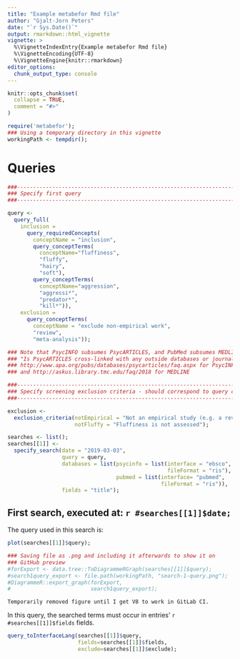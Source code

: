 ```yaml
---
title: "Example metabefor Rmd file"
author: "Gjalt-Jorn Peters"
date: "`r Sys.Date()`"
output: rmarkdown::html_vignette
vignette: >
  %\VignetteIndexEntry{Example metabefor Rmd file}
  %\VignetteEncoding{UTF-8}
  %\VignetteEngine{knitr::rmarkdown}
editor_options: 
  chunk_output_type: console
---
```


```r
knitr::opts_chunk$set(
  collapse = TRUE,
  comment = "#>"
)
```

```r
require('metabefor');
### Using a temporary directory in this vignette
workingPath <- tempdir();
```

# Queries

<!--------------------------------------------------------------------->
<!-- Set up of first query (done before the corresponding header, as -->
<!-- the date in that header is read from this object) ---------------->
<!--------------------------------------------------------------------->

```r

###----------------------------------------------------------------------------
### Specify first query
###----------------------------------------------------------------------------

query <-
  query_full(
    inclusion =
      query_requiredConcepts(
        conceptName = "inclusion",
        query_conceptTerms(
          conceptName="fluffiness",
          "fluffy",
          "hairy",
          "soft"),
        query_conceptTerms(
          conceptName="aggression",
          "aggressi*",
          "predator*",
          "kill*")),
    exclusion = 
      query_conceptTerms(
        conceptName = "exclude non-empirical work",
        "review",
        "meta-analysis"));

### Note that PsycINFO subsumes PsycARTICLES, and PubMed subsumes MEDLINE (see
### "Is PsycARTICLES cross-linked with any outside databases or journals?" at
### http://www.apa.org/pubs/databases/psycarticles/faq.aspx for PsycINFO and
### and http://askus.library.tmc.edu/faq/2018 for MEDLINE

###----------------------------------------------------------------------------
### Specify screening exclusion criteria - should correspond to query concepts
###----------------------------------------------------------------------------

exclusion <-
  exclusion_criteria(notEmpirical = "Not an empirical study (e.g. a review or debate paper)",
                     notFluffy = "Fluffiness is not assessed");

```

```r

searches <- list();
searches[[1]] <-
  specify_search(date = "2019-03-03",
                 query = query,
                 databases = list(psycinfo = list(interface = "ebsco",
                                                  fileFormat = "ris"),
                                  pubmed = list(interface= "pubmed",
                                                fileFormat = "ris")),
                 fields = "title");

```

## First search, executed at: `r #searches[[1]]$date;`

The query used in this search is:

```r
plot(searches[[1]]$query);
```

```r
### Saving file as .png and including it afterwards to show it on
### GitHub preview
#forExport <- data.tree::ToDiagrammeRGraph(searches[[1]]$query);
#search1query_export <- file.path(workingPath, "search-1-query.png");
#DiagrammeR::export_graph(forExport,
#                         search1query_export);
```

    Temporarily removed figure until I get V8 to work in GitLab CI.

<!-- ![Figure 1: Conceptual visualisation of the query used in search 1.](`r #search1query_export`) -->

In this query, the searched terms must occur in entries' `r #searches[[1]]$fields` fields.

```r
query_toInterfaceLang(searches[[1]]$query,
                      fields=searches[[1]]$fields,
                      exclude=searches[[1]]$exclude);
```


